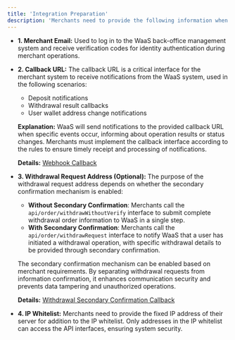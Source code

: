 ```yaml
---
title: 'Integration Preparation'
description: 'Merchants need to provide the following information when integrating with the WaaS system:'
---
```


- **1. Merchant Email:**
  Used to log in to the WaaS back-office management system and receive verification codes for identity authentication during merchant operations.

- **2. Callback URL:**
  The callback URL is a critical interface for the merchant system to receive notifications from the WaaS system, used in the following scenarios:
  - Deposit notifications
  - Withdrawal result callbacks
  - User wallet address change notifications

  **Explanation:**
  WaaS will send notifications to the provided callback URL when specific events occur, informing about operation results or status changes. Merchants must implement the callback interface according to the rules to ensure timely receipt and processing of notifications.

  **Details:** [Webhook Callback](/api-reference/webhook/webhook-callback)


- **3. Withdrawal Request Address (Optional):**
  The purpose of the withdrawal request address depends on whether the secondary confirmation mechanism is enabled:
  - **Without Secondary Confirmation**: Merchants call the `api/order/withdrawWithoutVerify` interface to submit complete withdrawal order information to WaaS in a single step.
  - **With Secondary Confirmation**: Merchants call the `api/order/withdrawRequest` interface to notify WaaS that a user has initiated a withdrawal operation, with specific withdrawal details to be provided through secondary confirmation.

  The secondary confirmation mechanism can be enabled based on merchant requirements. By separating withdrawal requests from information confirmation, it enhances communication security and prevents data tampering and unauthorized operations.

  **Details:** [Withdrawal Secondary Confirmation Callback](/api-reference/webhook/withdraw-confirmation-callback)

- **4. IP Whitelist:**
  Merchants need to provide the fixed IP address of their server for addition to the IP whitelist. Only addresses in the IP whitelist can access the API interfaces, ensuring system security.